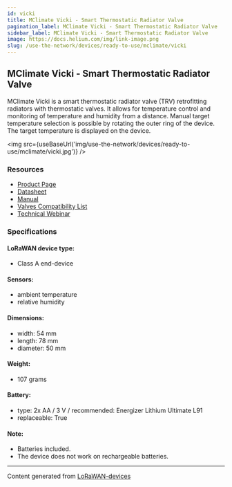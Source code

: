 ```yaml
---
id: vicki
title: MClimate Vicki - Smart Thermostatic Radiator Valve
pagination_label: MClimate Vicki - Smart Thermostatic Radiator Valve
sidebar_label: MClimate Vicki - Smart Thermostatic Radiator Valve
image: https://docs.helium.com/img/link-image.png
slug: /use-the-network/devices/ready-to-use/mclimate/vicki
---
```



## MClimate Vicki - Smart Thermostatic Radiator Valve

MClimate Vicki is a smart thermostatic radiator valve (TRV) retrofitting radiators with thermostatic
valves. It allows for temperature control and monitoring of temperature and humidity from a distance.
Manual target temperature selection is possible by rotating the outer ring of the device. The target
temperature is displayed on the device.

<img src={useBaseUrl('img/use-the-network/devices/ready-to-use/mclimate/vicki.jpg')} />

### Resources

- [Product Page](https://mclimate.eu/products/vicki-lorawan)
- [Datasheet](https://3008755228-files.gitbook.io/~/files/v0/b/gitbook-x-prod.appspot.com/o/spaces%2F-McDr-jr9h3qA888r1Yp%2Fuploads%2FWYaoSjY3vbDQJ2qNV7Is%2FMClimate-Vicki-LoRaWAN-Batteries-Datasheet-en.pdf?alt=media&token=6915529d-2ca6-4e1c-aa7a-50e4b3ba4d17)
- [Manual](https://d2j4gdpjmxjmy3.cloudfront.net/v2/22667/contents/Qg57y82hNtxrnQLQ/Vicki-LoRaWAN-Manual_2021.pdf)
- [Valves Compatibility List](https://d2j4gdpjmxjmy3.cloudfront.net/v2/22667/contents/ODPVSMj2uFSK9v9p/MClimate-Vicki-Valves-Compatibility-guide._pdf__compressed_.pdf)
- [Technical Webinar](https://www.youtube.com/watch?v=LtvFchshJIA)

### Specifications

#### LoRaWAN device type:

- Class A end-device

#### Sensors:

- ambient temperature
- relative humidity

#### Dimensions:

- width: 54 mm
- length: 78 mm
- diameter: 50 mm

#### Weight:

- 107 grams

#### Battery:

- type: 2x AA / 3 V / recommended: Energizer Lithium Ultimate L91
- replaceable: True

#### Note:

- Batteries included.
- The device does not work on rechargeable batteries.

---

Content generated from [LoRaWAN-devices](https://github.com/TheThingsNetwork/lorawan-devices)
